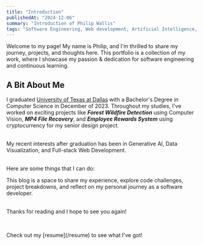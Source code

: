```yaml
---
title: "Introduction"
publishedAt: "2024-12-06"
summary: "Introduction of Philip Wallis"
tags: "Software Engineering, Web development, Artificial Intelligence, AI, Machine Learning, ML, Computer Vision"
---
```


Welcome to my page! My name is Philip, and I'm thrilled to share my journey,
projects, and thoughts here. This portfolio is a collection of my work, where I
showcase my passion & dedication for software engineering and continuous
learning.

## A Bit About Me

I graduated [University of Texas at Dallas](https://www.utdallas.edu/) with a Bachelor's Degree in Computer Science in December of 2023.
Throughout my studies, I've worked on exciting projects like _**Forest Wildfire Detection**_ using Computer Vision, _**MP4 File Recovery**_, and _**Employee Rewards System**_ using cryptocurrency for my senior design project.

\
My recent interests after graduation has been in Generative AI, Data Visualization, and Full-stack Web Development.

\
Here are some things that I can do:

<Table
  data={{
    headers: ["Category", "Ability"],
    rows: [
      [
        "Languages",
        "Java, Python, TypeScript, JavaScript, SQL, HTML, CSS, C/C++, Shell",
      ],
      [
        "Libraries",
        "React, Next.js, Vite, TailwindCSS, Auth.js, Express.js, Prisma, tRPC, PyTorch, TensorFlow, Pandas, NumPy, scikit-learn, matplotlib, seaborn",
      ],
      [
        "Tools/Others",
        "Git, GitHub, CI/CD, AWS, GCP, Cloudflare, REST API Development, Postman, Agile, Technical Communication & Writing, Project Management, Problem Solving",
      ],
    ],
  }}
/>

This blog is a space to share my experience, explore code challenges, project breakdowns, and reflect on my personal journey as a software developer.

\
Thanks for reading and I hope to see you again!

‎

<Callout emoji="💡">
  Check out my [resume](/resume) to see what I've got!
</Callout>
